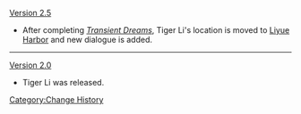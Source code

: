 [[Version 2.5]]
* After completing ''[[Transient Dreams]]'', Tiger Li's location is moved to [[Liyue Harbor]] and new dialogue is added.
----
[[Version 2.0]]
* Tiger Li was released.
<noinclude>[[Category:Change History]]</noinclude>
